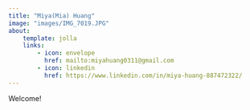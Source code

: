 ```yaml
---
title: "Miya(Mia) Huang"
image: "images/IMG_7019.JPG"
about:
    template: jolla
    links:
        - icon: envelope
          href: mailto:miyahuang0311@gmail.com
        - icon: linkedin
          href: https://www.linkedin.com/in/miya-huang-887472322/
---
```


Welcome!
